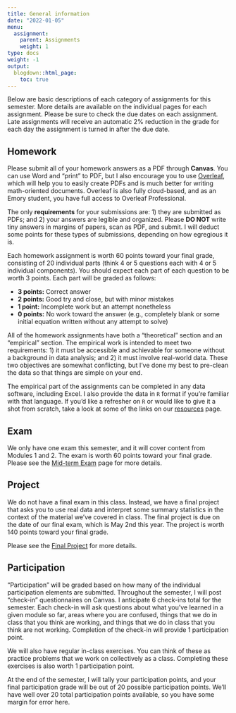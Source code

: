 ```yaml
---
title: General information
date: "2022-01-05"
menu:
  assignment:
    parent: Assignments
    weight: 1
type: docs
weight: -1
output:
  blogdown::html_page:
    toc: true
---
```


Below are basic descriptions of each category of assignments for this semester. More details are available on the individual pages for each assignment. Please be sure to check the due dates on each assignment. Late assignments will receive an automatic 2% reduction in the grade for each day the assignment is turned in after the due date.

## Homework
Please submit all of your homework answers as a PDF through **Canvas**. You can use Word and "print" to PDF, but I also encourage you to use [Overleaf](https://www.overleaf.com/), which will help you to easily create PDFs and is much better for writing math-oriented documents. Overleaf is also fully cloud-based, and as an Emory student, you have full access to Overleaf Professional. 

The only **requirements** for your submissions are: 1) they are submitted as PDFs; and 2) your answers are legible and organized. Please **DO NOT** write tiny answers in margins of papers, scan as PDF, and submit. I will deduct some points for these types of submissions, depending on how egregious it is.

Each homework assignment is worth 60 points toward your final grade, consisting of 20 individual parts (think 4 or 5 questions each with 4 or 5 individual components). You should expect each part of each question to be worth 3 points. Each part will be graded as follows:

- **3 points:** Correct answer
- **2 points:** Good try and close, but with minor mistakes
- **1 point:** Incomplete work but an attempt nonetheless
- **0 points:** No work toward the answer (e.g., completely blank or some initial equation written without any attempt to solve)

All of the homework assignments have both a "theoretical" section and an "empirical" section. The empirical work is intended to meet two requirements: 1) it must be accessible and achievable for someone without a background in data analysis; and 2) it must involve real-world data. These two objectives are somewhat conflicting, but I've done my best to pre-clean the data so that things are simple on your end. 

The empirical part of the assignments can be completed in any data software, including Excel. I also provide the data in `R` format if you're familiar with that language. If you'd like a refresher on `R` or would like to give it a shot from scratch, take a look at some of the links on our [resources](/resource/) page.

## Exam
We only have one exam this semester, and it will cover content from Modules 1 and 2. The exam is worth 60 points toward your final grade. Please see the [Mid-term Exam](/assignment/exam1/) page for more details. 

## Project
We do not have a final exam in this class. Instead, we have a final project that asks you to use real data and interpret some summary statistics in the context of the material we've covered in class. The final project is due on the date of our final exam, which is May 2nd this year. The project is worth 140 points toward your final grade.

Please see the [Final Project](/assignment/project/) for more details.

## Participation
"Participation" will be graded based on how many of the individual participation elements are submitted. Throughout the semester, I will post "check-in" questionnaires on Canvas. I anticipate 6 check-ins total for the semester. Each check-in will ask questions about what you've learned in a given module so far, areas where you are confused, things that we do in class that you think are working, and things that we do in class that you think are not working. Completion of the check-in will provide 1 participation point. 

We will also have regular in-class exercises. You can think of these as practice problems that we work on collectively as a class. Completing these exercises is also worth 1 participation point.

At the end of the semester, I will tally your participation points, and your final participation grade will be out of 20 possible participation points. We'll have well over 20 total participation points available, so you have some margin for error here.
